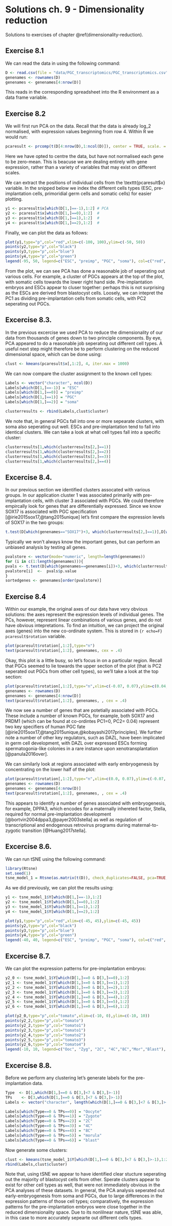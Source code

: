 # Solutions ch. 9 - Dimensionality reduction {#solutions-dimensionality-reduction}

Solutions to exercises of chapter \@ref(dimensionality-reduction).

## Exercise 8.1

We can read the data in using the following command:

```r
D <- read.csv(file = "data/PGC_transcriptomics/PGC_transcriptomics.csv", header = TRUE, sep = ",", row.names=1)
genenames <- rownames(D)
genenames <- genenames[4:nrow(D)]
```

This reads in the corresponding spreadsheet into the R environment as a data frame variable. 

## Exercise 8.2

We will first run PCA on the data. Recall that the data is already log_2 normalised, with expression values beginning from row 4. Within R we would run:

```r
pcaresult <- prcomp(t(D[4:nrow(D),1:ncol(D)]), center = TRUE, scale. = FALSE)
```

Here we have opted to centre the data, but have not normalised each gene to be zero-mean. This is beacuse we are dealing entirely with gene expression, rather than a variety of variables that may exist on different scales. 

We can extract the positions of individual cells from the \texttt{pcaresult$x} variable. In the snipped below we index the different cells types (ESC, pre-implantation cells, primoridial germ cells and somatic cells) for easier plotting. 

```r
y1 <- pcaresult$x[which(D[1,]==-1),1:2] # PCA
y2 <- pcaresult$x[which(D[1,]==0),1:2]  #
y3 <- pcaresult$x[which(D[1,]==1),1:2]  #
y4 <- pcaresult$x[which(D[1,]==2),1:2]  #
```

Finally, we can plot the data as follows:

```r
plot(y1,type="p",col="red",xlim=c(-100, 100),ylim=c(-50, 50))
points(y2,type="p",col="black")
points(y3,type="p",col="blue")
points(y4,type="p",col="green")
legend(-95, 50, legend=c("ESC", "preimp", "PGC", "soma"), col=c("red", "black", "blue", "green"), pch="o", bty="n", cex=0.8)
```

From the plot, we can see PCA has done a reasonable job of seperating out various cells. For example, a cluster of PGCs appears at the top of the plot, with somatic cells towards the lower right hand side. Pre-implantation embryos and ESCs appear to cluser together: perhaps this is not surprising as the ESCs are derived from blastocyst cells. Loosely, we can intepret the PC1 as dividing pre-implantation cells from somatic cells, with PC2 seperating out PGCs.

## Excercise 8.3. 

In the previous excercise we used PCA to reduce the dimensionality of our data from thousands of genes down to two principle components. By eye, PCA appeared to do a reasonable job seperating out different cell types. A useful next step might therefore be to perform clustering on the reduced dimensional space, which can be done using:

```r
clust <- kmeans(pcaresult$x[,1:2], 4, iter.max = 1000)
```

We can now compare the cluster assignment to the known cell types:

```r
Labels <- vector("character", ncol(D))
Labels[which(D[1,]==-1)] = "ESC"
Labels[which(D[1,]==0)] = "preimp"
Labels[which(D[1,]==1)] = "PGC"
Labels[which(D[1,]==2)] = "soma"

clusterresults <- rbind(Labels,clust$cluster)
```

We note that, in general PGCs fall into one or more sepearate clusters, with soma also seperating out well. ESCs and pre-implantation tend to fall into identical clusters. We can take a look at what cell types fall into a specific cluster:

```r
clusterresults[1,which(clusterresults[2,]==1)]
clusterresults[1,which(clusterresults[2,]==2)]
clusterresults[1,which(clusterresults[2,]==3)]
clusterresults[1,which(clusterresults[2,]==4)]
```

## Excercise 8.4.

In our previous section we identified clusters assocated with various groups. In our application cluster 1 was associated primarily with pre-implantation cells, with cluster 3 associated with PGCs. We could therefore empircally look for genes that are differentially expressed. Since we know SOX17 is associated with PGC specification [@irie2015sox17,@tang2015unique] let's first compare the expression levels of SOX17 in the two groups:

```r
t.test(D[which(genenames=="SOX17")+3, which(clusterresults[2,]==1)],D[which(genenames=="SOX17")+3, which(clusterresults[2,]==3)])
```

Typically we won't always know the important genes, but can perform an unbiased analysis by testing all genes.

```r
pvalstore <- vector(mode="numeric", length=length(genenames))
for (i in c(1:length(genenames))){
pvals <- t.test(D[which(genenames==genenames[i])+3, which(clusterresults[2,]==1)],D[which(genenames==genenames[i])+3, which(clusterresults[2,]==3)])
pvalstore[i]  <-  pvals$p.value
}
sortedgenes <- genenames[order(pvalstore)]
```

## Exercise 8.4

Within our example, the original axes of our data have very obvious solutions: the axes represent the expression levels of individual genes. The PCs, however, represent linear combinations of various genes, and do not have obvious intepretations. To find an intuition, we can project the original axes (genes) into the new co-ordinate system. This is stored in ```{r echo=F} pcaresult$rotation ``` variable.

```r
plot(pcaresult$rotation[,1:2],type="n")
text(pcaresult$rotation[,1:2], genenames, cex = .4)
```

Okay, this plot is a little busy, so let's focus in on a particular region. Recall that PGCs seemed to lie towards the upper section of the plot (that is PC2 seperated out PGCs from other cell types), so we'll take a look at the top section:

```r
plot(pcaresult$rotation[,1:2],type="n",xlim=c(-0.07, 0.07),ylim=c(0.04, 0.1))
genenames <- rownames(D)
genenames <- genenames[4:nrow(D)]
text(pcaresult$rotation[,1:2], genenames, , cex = .4)
```

We now see a number of genes that are potetially associated with PGCs. These include a number of known PGCs, for example, both SOX17 and PRDM1 (which can be found at co-ordintes PC1=0, PC2= 0.04) represent two key specifiers of human PGC fate [@irie2015sox17,@tang2015unique,@kobayashi2017principles]. We further note a number of other key regulators, such as DAZL, have been implicated in germ cell development, with DAZL over expressed ESCs forming spermatogonia-like colonies in a rare instance upon xenotransplantation [@panula2016over].

We can similarly look at regions associated with early embryogenesis by concentrating on the lower half of the plot:

```r
plot(pcaresult$rotation[,1:2],type="n",xlim=c(0.0, 0.07),ylim=c(-0.07, -0.03))
genenames <- rownames(D)
genenames <- genenames[4:nrow(D)]
text(pcaresult$rotation[,1:2], genenames, , cex = .4)
```

This appears to identify a number of genes associated with embryogenesis, for example, DPPA3, which encodes for a maternally inhereted factor, Stella, required for normal pre-implantation development [@bortvin2004dppa3,@payer2003stella] as well as regulation of transcriptional and endogenous retrovirus programs during maternal-to-zygotic transition [@Huang2017stella].

## Excercise 8.6. 

We can run tSNE using the following command:

```r
library(Rtsne)
set.seed(1)
tsne_model_1 = Rtsne(as.matrix(t(D)), check_duplicates=FALSE, pca=TRUE, perplexity=100, theta=0.5, dims=2)
```

As we did previously, we can plot the results using:

```r
y1 <- tsne_model_1$Y[which(D[1,]==-1),1:2]
y2 <- tsne_model_1$Y[which(D[1,]==0),1:2]
y3 <- tsne_model_1$Y[which(D[1,]==1),1:2]
y4 <- tsne_model_1$Y[which(D[1,]==2),1:2]

plot(y1,type="p",col="red",xlim=c(-45, 45),ylim=c(-45, 45))
points(y2,type="p",col="black")
points(y3,type="p",col="blue")
points(y4,type="p",col="green")
legend(-40, 40, legend=c("ESC", "preimp", "PGC", "soma"), col=c("red", "black", "blue", "green"),pch="o", bty="n", cex=0.8)
```

## Excercise 8.7.

We can plot the expression patterns for pre-implantation embryos:

```r
y2_0 <- tsne_model_1$Y[which(D[1,]==0 & D[3,]==0),1:2]
y2_1 <- tsne_model_1$Y[which(D[1,]==0 & D[3,]==1),1:2]
y2_2 <- tsne_model_1$Y[which(D[1,]==0 & D[3,]==2),1:2]
y2_3 <- tsne_model_1$Y[which(D[1,]==0 & D[3,]==3),1:2]
y2_4 <- tsne_model_1$Y[which(D[1,]==0 & D[3,]==4),1:2]
y2_5 <- tsne_model_1$Y[which(D[1,]==0 & D[3,]==5),1:2]
y2_6 <- tsne_model_1$Y[which(D[1,]==0 & D[3,]==6),1:2]

plot(y2_0,type="p",col="tomato",xlim=c(-10, 0),ylim=c(-10, 10))
points(y2_2,type="p",col="tomato")
points(y2_2,type="p",col="tomato1")
points(y2_3,type="p",col="tomato1")
points(y2_4,type="p",col="tomato2")
points(y2_5,type="p",col="tomato3")
points(y2_6,type="p",col="tomato4")
legend(-10, 10, legend=c("Ooc", "Zyg", "2C", "4C","8C","Mor","Blast"), col=c("tomato", "tomato", "tomato1", "tomato1", "tomato2","tomato3","tomato4"),pch="o", bty="n", cex=0.8)
```


## Excercise 8.8.

Before we perform any clustering let's generate labels for the pre-implantation data.

```r
Type  <- D[1,which(D[1,]==0 & D[3,]<7 & D[3,]>-1)]
TPs    <- D[3,which(D[1,]==0 & D[3,]<7 & D[3,]>-1)]
Labels <- vector("character", length(which(D[1,]==0 & D[3,]<7 & D[3,]>-1)))

Labels[which(Type==0 & TPs==0)] = "Oocyte"
Labels[which(Type==0 & TPs==1)] = "Zygote"
Labels[which(Type==0 & TPs==2)] = "2C"
Labels[which(Type==0 & TPs==3)] = "4C"
Labels[which(Type==0 & TPs==4)] = "8C"
Labels[which(Type==0 & TPs==5)] = "morula"
Labels[which(Type==0 & TPs==6)] = "blast"
```

Now generate some clusters:

```r
clust <- kmeans(tsne_model_1$Y[which(D[1,]==0 & D[3,]<7 & D[3,]>-1),1:2], 4, iter.max = 1000)
rbind(Labels,clust$cluster)
```

Note that, using tSNE we appear to have identified clear stucture seperating out the majority of blastocyst cells from other. Sperate clusters appear to exist for other cell types as well, that were not immediately obvious in the PCA analyses of these datasets. In general, the PCA analysis seperated out early-embryogenesis from soma and PGCs, due to large differences in the expression patterns of those cell types; comparatively, the expression patterns for the pre-implantation embryos were close together in the reduced dimensionality space. Due to its nonlilnear nature, tSNE was able, in this case to more accurately sepearte out different cells types.   